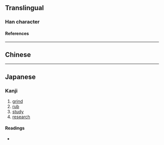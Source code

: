 {{character info}}
{{character info|0x2F8C0}}
==Translingual==

===Han character===
{{Han char|rn=64|rad=手|as=09|sn=13|four=11502|canj=MTQ|ids=⿱研手}}

====References====
{{Han ref|kx=0441.020|dkj=12324|dj=0791.270|hdz=31910.050|uh=63C5|ud=25541|bh=DD77|bd=56695}}
{{Han ref|uh=2F8C0}}

----

==Chinese==
{{zh-see|研|v}}

----

==Japanese==

===Kanji===
{{ja-kanji|grade=|rs=手09}}

# [[grind]]
# [[rub]]
# [[study]]
# [[research]]

====Readings====
* {{ja-readings|on=けん|kun=みが-く}}